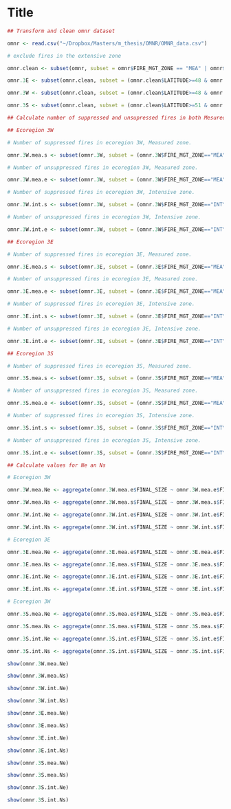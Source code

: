 Title
========================================================

```r

## Transform and clean omnr dataset

omnr <- read.csv("~/Dropbox/Masters/m_thesis/OMNR/OMNR_data.csv")

# exclude fires in the extensive zone

omnr.clean <- subset(omnr, subset = omnr$FIRE_MGT_ZONE == "MEA" | omnr$FIRE_MGT_ZONE == "INT")

omnr.3E <- subset(omnr.clean, subset = (omnr.clean$LATITUDE>=48 & omnr.clean$LATITUDE<=51) & (omnr.clean$LONGITUDE<=-80 & omnr.clean$LONGITUDE>=-86))

omnr.3W <- subset(omnr.clean, subset = (omnr.clean$LATITUDE>=48 & omnr.clean$LATITUDE<=51) & (omnr.clean$LONGITUDE<=-88 & omnr.clean$LONGITUDE>=-92))

omnr.3S <- subset(omnr.clean, subset = (omnr.clean$LATITUDE>=51 & omnr.clean$LATITUDE<=53) & (omnr.clean$LONGITUDE<=-88 & omnr.clean$LONGITUDE>=-96))

## Calculate number of suppressed and unsupressed fires in both Mesured and Intensive zones, per ecoregion.

## Ecoregion 3W

# Number of suppressed fires in ecoregion 3W, Measured zone.

omnr.3W.mea.s <- subset(omnr.3W, subset = (omnr.3W$FIRE_MGT_ZONE=="MEA" & omnr.3W$FINAL_SIZE>3 & omnr.3W$FINAL_SIZE<200))

# Number of unsuppressed fires in ecoregion 3W, Measured zone.

omnr.3W.mea.e <- subset(omnr.3W, subset = (omnr.3W$FIRE_MGT_ZONE=="MEA" & omnr.3W$FINAL_SIZE>200))

# Number of suppressed fires in ecoregion 3W, Intensive zone.

omnr.3W.int.s <- subset(omnr.3W, subset = (omnr.3W$FIRE_MGT_ZONE=="INT" & omnr.3W$FINAL_SIZE>3 & omnr.3W$FINAL_SIZE<200))

# Number of unsuppressed fires in ecoregion 3W, Intensive zone.

omnr.3W.int.e <- subset(omnr.3W, subset = (omnr.3W$FIRE_MGT_ZONE=="INT" & omnr.3W$FINAL_SIZE>200))

## Ecoregion 3E

# Number of suppressed fires in ecoregion 3E, Measured zone.

omnr.3E.mea.s <- subset(omnr.3E, subset = (omnr.3E$FIRE_MGT_ZONE=="MEA" & omnr.3E$FINAL_SIZE>3 & omnr.3E$FINAL_SIZE<200))

# Number of unsuppressed fires in ecoregion 3E, Measured zone.

omnr.3E.mea.e <- subset(omnr.3E, subset = (omnr.3E$FIRE_MGT_ZONE=="MEA" & omnr.3E$FINAL_SIZE>200))

# Number of suppressed fires in ecoregion 3E, Intensive zone.

omnr.3E.int.s <- subset(omnr.3E, subset = (omnr.3E$FIRE_MGT_ZONE=="INT" & omnr.3E$FINAL_SIZE>3 & omnr.3E$FINAL_SIZE<200))

# Number of unsuppressed fires in ecoregion 3E, Intensive zone.

omnr.3E.int.e <- subset(omnr.3E, subset = (omnr.3E$FIRE_MGT_ZONE=="INT" & omnr.3E$FINAL_SIZE>200))

## Ecoregion 3S

# Number of suppressed fires in ecoregion 3S, Measured zone.

omnr.3S.mea.s <- subset(omnr.3S, subset = (omnr.3S$FIRE_MGT_ZONE=="MEA" & omnr.3S$FINAL_SIZE>3 & omnr.3S$FINAL_SIZE<200))

# Number of unsuppressed fires in ecoregion 3S, Measured zone.

omnr.3S.mea.e <- subset(omnr.3S, subset = (omnr.3S$FIRE_MGT_ZONE=="MEA" & omnr.3S$FINAL_SIZE>200))

# Number of suppressed fires in ecoregion 3S, Intensive zone.

omnr.3S.int.s <- subset(omnr.3S, subset = (omnr.3S$FIRE_MGT_ZONE=="INT" & omnr.3S$FINAL_SIZE>3 & omnr.3S$FINAL_SIZE<200))

# Number of unsuppressed fires in ecoregion 3S, Intensive zone.

omnr.3S.int.e <- subset(omnr.3S, subset = (omnr.3S$FIRE_MGT_ZONE=="INT" & omnr.3S$FINAL_SIZE>200))

## Calculate values for Ne an Ns

# Ecoregion 3W

omnr.3W.mea.Ne <- aggregate(omnr.3W.mea.e$FINAL_SIZE ~ omnr.3W.mea.e$FIRE_YEAR, data=omnr.3W.mea.e, FUN=length)

omnr.3W.mea.Ns <- aggregate(omnr.3W.mea.s$FINAL_SIZE ~ omnr.3W.mea.s$FIRE_YEAR, data=omnr.3W.mea.s, FUN=length)

omnr.3W.int.Ne <- aggregate(omnr.3W.int.e$FINAL_SIZE ~ omnr.3W.int.e$FIRE_YEAR, data=omnr.3W.int.e, FUN=length)

omnr.3W.int.Ns <- aggregate(omnr.3W.int.s$FINAL_SIZE ~ omnr.3W.int.s$FIRE_YEAR, data=omnr.3W.int.s, FUN=length)

# Ecoregion 3E

omnr.3E.mea.Ne <- aggregate(omnr.3E.mea.e$FINAL_SIZE ~ omnr.3E.mea.e$FIRE_YEAR, data=omnr.3E.mea.e, FUN=length)

omnr.3E.mea.Ns <- aggregate(omnr.3E.mea.s$FINAL_SIZE ~ omnr.3E.mea.s$FIRE_YEAR, data=omnr.3E.mea.s, FUN=length)

omnr.3E.int.Ne <- aggregate(omnr.3E.int.e$FINAL_SIZE ~ omnr.3E.int.e$FIRE_YEAR, data=omnr.3E.int.e, FUN=length)

omnr.3E.int.Ns <- aggregate(omnr.3E.int.s$FINAL_SIZE ~ omnr.3E.int.s$FIRE_YEAR, data=omnr.3E.int.s, FUN=length)

# Ecoregion 3W

omnr.3S.mea.Ne <- aggregate(omnr.3S.mea.e$FINAL_SIZE ~ omnr.3S.mea.e$FIRE_YEAR, data=omnr.3S.mea.e, FUN=length)

omnr.3S.mea.Ns <- aggregate(omnr.3S.mea.s$FINAL_SIZE ~ omnr.3S.mea.s$FIRE_YEAR, data=omnr.3S.mea.s, FUN=length)

omnr.3S.int.Ne <- aggregate(omnr.3S.int.e$FINAL_SIZE ~ omnr.3S.int.e$FIRE_YEAR, data=omnr.3S.int.e, FUN=length)

omnr.3S.int.Ns <- aggregate(omnr.3S.int.s$FINAL_SIZE ~ omnr.3S.int.s$FIRE_YEAR, data=omnr.3S.int.s, FUN=length)

```

```r
show(omnr.3W.mea.Ne)
```
```r
show(omnr.3W.mea.Ns)
```
```r
show(omnr.3W.int.Ne)
```
```r
show(omnr.3W.int.Ns)
```

```r
show(omnr.3E.mea.Ne)
```
```r
show(omnr.3E.mea.Ns)
```
```r
show(omnr.3E.int.Ne)
```
```r
show(omnr.3E.int.Ns)
```

```r
show(omnr.3S.mea.Ne)
```
```r
show(omnr.3S.mea.Ns)
```
```r
show(omnr.3S.int.Ne)
```
```r
show(omnr.3S.int.Ns)
```
